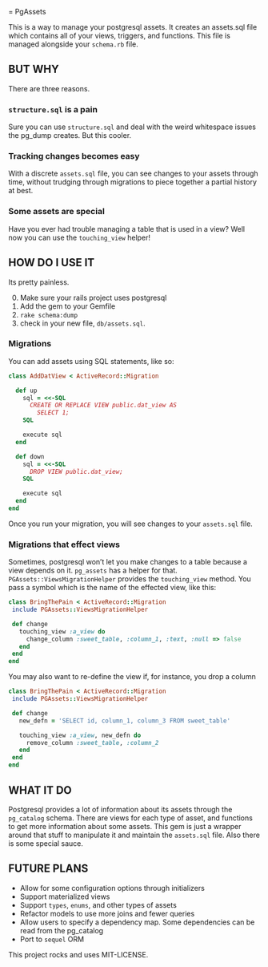 = PgAssets

This is a way to manage your postgresql assets.  It creates an assets.sql file which contains all of your views, triggers, and functions.  This file is managed alongside your `schema.rb` file.

## BUT WHY
There are three reasons.

### `structure.sql` is a pain
Sure you can use `structure.sql` and deal with the weird whitespace issues the pg_dump creates.  But this cooler.  

### Tracking changes becomes easy
With a discrete `assets.sql` file, you can see changes to your assets through time, without trudging through migrations to piece together a partial history at best.

### Some assets are special
Have you ever had trouble managing a table that is used in a view?  Well now you can use the `touching_view` helper!

## HOW DO I USE IT
Its pretty painless.  

0. Make sure your rails project uses postgresql
1. Add the gem to your Gemfile
2. `rake schema:dump`
3. check in your new file, `db/assets.sql`.

### Migrations
You can add assets using SQL statements, like so:
```ruby
class AddDatView < ActiveRecord::Migration

  def up
    sql = <<-SQL
      CREATE OR REPLACE VIEW public.dat_view AS
        SELECT 1;
    SQL

    execute sql
  end

  def down
    sql = <<-SQL
      DROP VIEW public.dat_view;
    SQL

    execute sql
  end
end
```
Once you run your migration, you will see changes to your `assets.sql` file.

### Migrations that effect views
Sometimes, postgresql won't let you make changes to a table because a view depends on it.  `pg_assets` has a helper for that. `PGAssets::ViewsMigrationHelper` provides the `touching_view` method.  You pass a symbol which is the name of the effected view, like this:
```ruby
class BringThePain < ActiveRecord::Migration
 include PGAssets::ViewsMigrationHelper

 def change
   touching_view :a_view do
     change_column :sweet_table, :column_1, :text, :null => false
   end
 end
end
```

You may also want to re-define the view if, for instance, you drop a column

```ruby
class BringThePain < ActiveRecord::Migration
 include PGAssets::ViewsMigrationHelper

 def change
   new_defn = 'SELECT id, column_1, column_3 FROM sweet_table'

   touching_view :a_view, new_defn do
     remove_column :sweet_table, :column_2
   end
 end
end
```

## WHAT IT DO
Postgresql provides a lot of information about its assets through the `pg_catalog` schema.  There are views for each type of asset, and functions to get more information about some assets.  This gem is just a wrapper around that stuff to manipulate it and maintain the `assets.sql` file.  Also there is some special sauce.

## FUTURE PLANS
- Allow for some configuration options through initializers
- Support materialized views
- Support `types`, `enums`, and other types of assets
- Refactor models to use more joins and fewer queries
- Allow users to specify a dependency map.  Some dependencies can be read from the pg_catalog
- Port to `sequel` ORM

This project rocks and uses MIT-LICENSE.
